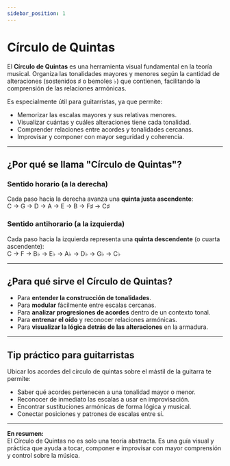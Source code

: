 ```yaml
---
sidebar_position: 1
---
```



# Círculo de Quintas

El **Círculo de Quintas** es una herramienta visual fundamental en la teoría musical. Organiza las tonalidades mayores y menores según la cantidad de alteraciones (sostenidos ♯ o bemoles ♭) que contienen, facilitando la comprensión de las relaciones armónicas.

Es especialmente útil para guitarristas, ya que permite:

- Memorizar las escalas mayores y sus relativas menores.
- Visualizar cuántas y cuáles alteraciones tiene cada tonalidad.
- Comprender relaciones entre acordes y tonalidades cercanas.
- Improvisar y componer con mayor seguridad y coherencia.

<CircleOfFifths />

---

## ¿Por qué se llama "Círculo de Quintas"?

### Sentido horario (a la derecha)

Cada paso hacia la derecha avanza una **quinta justa ascendente**:  
C → G → D → A → E → B → F♯ → C♯

### Sentido antihorario (a la izquierda)

Cada paso hacia la izquierda representa una **quinta descendente** (o cuarta ascendente):  
C → F → B♭ → E♭ → A♭ → D♭ → G♭ → C♭

---

## ¿Para qué sirve el Círculo de Quintas?

- Para **entender la construcción de tonalidades**.
- Para **modular** fácilmente entre escalas cercanas.
- Para **analizar progresiones de acordes** dentro de un contexto tonal.
- Para **entrenar el oído** y reconocer relaciones armónicas.
- Para **visualizar la lógica detrás de las alteraciones** en la armadura.

---

## Tip práctico para guitarristas

Ubicar los acordes del círculo de quintas sobre el mástil de la guitarra te permite:

- Saber qué acordes pertenecen a una tonalidad mayor o menor.
- Reconocer de inmediato las escalas a usar en improvisación.
- Encontrar sustituciones armónicas de forma lógica y musical.
- Conectar posiciones y patrones de escalas entre sí.

---

**En resumen:**  
El Círculo de Quintas no es solo una teoría abstracta. Es una guía visual y práctica que ayuda a tocar, componer e improvisar con mayor comprensión y control sobre la música.

<DonateButton />
